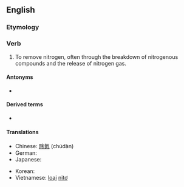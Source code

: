 ==English==

===Etymology===
{{af|en|de-|nitro-|-ify}}

===Verb===
{{en-verb}}

# {{lb|en|transitive|chemistry}} To remove nitrogen, often through the breakdown of nitrogenous compounds and the release of nitrogen gas.

====Antonyms====
* {{l|en|nitrify}}

====Derived terms====
* {{l|en|denitrification}}

====Translations====
{{trans-top|to remove nitrogen}}
* Chinese: [[除氮]] (chúdàn)
* German: {{t|de|denitrieren}}
* Japanese: {{t|ja|脱窒する|tr=datchitsu suru|sc=Jpan}}
{{trans-mid}}
* Korean: {{t|ko|[[질소(窒素)]][[-를]] [[제거(除去)하다]]}}
* Vietnamese: [[loại]] [[nitơ]]
{{trans-bottom}}
